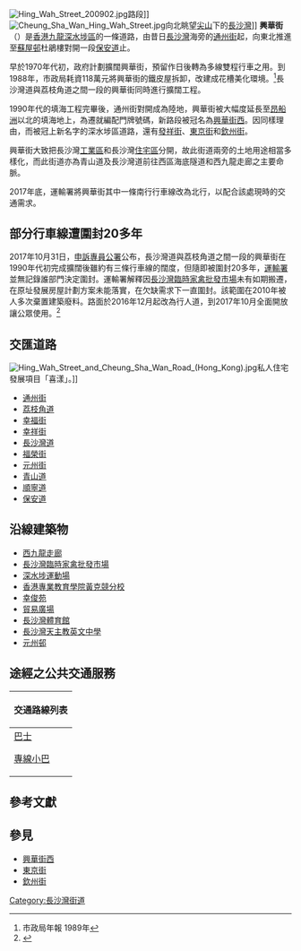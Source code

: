 {{merge from|興華街西|time=2018-09-01T11:28:51+00:00}}
{{Infobox Hong Kong Road
|   中文街道名稱    =  興華街
|   英文街道名稱    =  Hing Wah Street
|   圖片    =  Image:Overlook Hing Wah Street.jpg
|   圖片說明    = 俯瞰興華街
|   隸屬幹線     =  
|   路段總長度    =  1.1
|   車速限制    =  
|   行車線數量    = 四線雙程（[[保安道|保安道]]至[[長沙灣道|長沙灣道]]）<br>三線雙程（[[長沙灣道|長沙灣道]]至[[荔枝角道|荔枝角道]]）<br>雙線雙程（[[荔枝角道|荔枝角道]]至[[通州街|通州街]]）
|   所在地區    =  [[深水埗區|深水埗區]]
|   起點    =  [[長沙灣|長沙灣]][[保安道|保安道]]
|   終點    =  [[長沙灣|長沙灣]][[通州街|通州街]]
|   道路命名日期    =  
|   行人專用區    =  
|   命名文件    =  
|   道路動工日期    =  
|   道路興建計劃    =  
|   道路舊名資料    =  
|   通車日期    =  
|   收費 = 
}}
[[File:Hing_Wah_Street_200902.jpg|thumb]]路段]]
[[File:Cheung_Sha_Wan_Hing_Wah_Street.jpg|thumb]]向北眺望[[尖山_(香港)|尖山]]下的[[長沙灣|長沙灣]]]]
'''興華街'''（{{lang-en|Hing Wah Street}}）是[[香港|香港]][[九龍|九龍]][[深水埗區|深水埗區]]的一條道路，由昔日[[長沙灣|長沙灣]]海旁的[[通州街|通州街]]起，向東北推進至[[蘇屋邨|蘇屋邨]]杜鵑樓對開一段[[保安道|保安道]]止。

早於1970年代初，政府計劃擴闊興華街，預留作日後轉為多線雙程行車之用。到1988年，市政局耗資118萬元將興華街的鐵皮屋拆卸，改建成花槽美化環境。<ref>市政局年報 1989年</ref>長沙灣道與荔枝角道之間一段的興華街同時進行擴闊工程。

1990年代的填海工程完畢後，通州街對開成為陸地，興華街被大幅度延長至[[昂船洲|昂船洲]]以北的填海地上，為遷就編配門牌號碼，新路段被冠名為[[興華街西|興華街西]]。因同樣理由，而被冠上新名字的深水埗區道路，還有[[發祥街|發祥街]]、[[東京街|東京街]]和[[欽州街|欽州街]]。

興華街大致把長沙灣[[工業區|工業區]]和長沙灣[[住宅區|住宅區]]分開，故此街道兩旁的土地用途相當多樣化，而此街道亦為青山道及長沙灣道前往西區海底隧道和西九龍走廊之主要命脈。

2017年底，運輸署將興華街其中一條南行行車線改為北行，以配合該處現時的交通需求。

==部分行車線遭圍封20多年==
2017年10月31日，[[申訴專員公署|申訴專員公署]]公布，長沙灣道與荔枝角道之間一段的興華街在1990年代初完成擴闊後雖約有三條行車線的闊度，但隨即被圍封20多年，[[運輸署|運輸署]]並無記錄誰部門決定圍封。運輸署解釋因[[長沙灣臨時家禽批發市場|長沙灣臨時家禽批發市場]]未有如期搬遷，在原址發展房屋計劃方案未能落實，在欠缺需求下一直圍封。該範圍在2010年被人多次棄置建築廢料。路面於2016年12月起改為行人道，到2017年10月全面開放讓公眾使用。<ref>{{cite news|title=圍封興華街逾20年無記錄　申訴署斥運署懶理|url=http://hk.on.cc/hk/bkn/cnt/news/20171031/bkn-20171031110228774-1031_00822_001.html|accessdate=2017-10-31|publisher=東方日報|date=2017-10-31}}</ref>

==交匯道路==
[[File:Hing_Wah_Street_and_Cheung_Sha_Wan_Road_(Hong_Kong).jpg|thumb]]私人住宅發展項目「喜漾」。]]
*[[通州街|通州街]]
*[[荔枝角道|荔枝角道]]
*[[幸福街|幸福街]]
*[[幸祥街|幸祥街]]
*[[長沙灣道|長沙灣道]]
*[[福榮街|福榮街]]
*[[元州街|元州街]]
*[[青山道|青山道]]
*[[順寧道|順寧道]]
*[[保安道|保安道]]

==沿線建築物==
*[[西九龍走廊|西九龍走廊]]
*[[長沙灣臨時家禽批發市場|長沙灣臨時家禽批發市場]]
*[[深水埗運動場|深水埗運動場]]
*[[香港專業教育學院黃克競分校|香港專業教育學院黃克競分校]]
*[[幸俊苑|幸俊苑]]
*[[貿易廣場|貿易廣場]]
*[[長沙灣體育館|長沙灣體育館]]
*[[長沙灣天主教英文中學|長沙灣天主教英文中學]]
*[[元州邨|元州邨]]

==途經之公共交通服務==
{| class="mw-collapsible mw-collapsed wikitable" style="margin: 0 auto; width: auto;"
! 交通路線列表
|-
|
;[[香港巴士|巴士]]
{{九龍新界巴士簡單列表|2A|2B|2F|6|6C|6D|6P|36B|72|79X|86|86A|214|214P|240X|270B|270D|272E|272P|286C|702S|N241}}
{{過海隧道巴士簡單列表|N122}}
;[[香港小巴|專線小巴]]
{{九龍專線小巴簡單列表|44A|44M|45B}}
{{新界專線小巴簡單列表|97A|411}}
|}

==參考文獻==
{{Reflist}}

==參見==
* [[興華街西|興華街西]]
* [[東京街|東京街]]
* [[欽州街|欽州街]]

{{Commonscat|Hing Wah Street|興華街}}

[[Category:長沙灣街道|Category:長沙灣街道]]